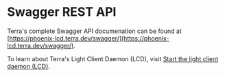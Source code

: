 

# Swagger REST API

<Admonition type="info" icon="ℹ️">

Terra's complete Swagger API documenation can be found at [https://phoenix-lcd.terra.dev/swagger/](https://phoenix-lcd.terra.dev/swagger/).

To learn about Terra's Light Client Daemon (LCD), visit [Start the light client daemon (LCD)](./guides/start-lcd.mdx).

</Admonition>


<ApiDocMdx id="complete" />

